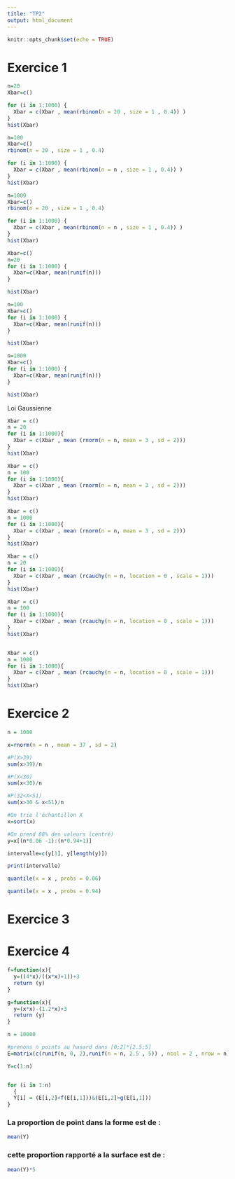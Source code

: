 ```yaml
---
title: "TP2"
output: html_document
---
```


```r
knitr::opts_chunk$set(echo = TRUE)
```

# Exercice 1

```r
n=20
Xbar=c()

for (i in 1:1000) {
  Xbar = c(Xbar , mean(rbinom(n = 20 , size = 1 , 0.4)) )
}
hist(Xbar)

n=100
Xbar=c()
rbinom(n = 20 , size = 1 , 0.4)

for (i in 1:1000) {
  Xbar = c(Xbar , mean(rbinom(n = n , size = 1 , 0.4)) )
}
hist(Xbar)

n=1000
Xbar=c()
rbinom(n = 20 , size = 1 , 0.4)

for (i in 1:1000) {
  Xbar = c(Xbar , mean(rbinom(n = n , size = 1 , 0.4)) )
}
hist(Xbar)
```


```r
Xbar=c()
n=20
for (i in 1:1000) {
  Xbar=c(Xbar, mean(runif(n)))
}

hist(Xbar)

n=100
Xbar=c()
for (i in 1:1000) {
  Xbar=c(Xbar, mean(runif(n)))
}

hist(Xbar)

n=1000
Xbar=c()
for (i in 1:1000) {
  Xbar=c(Xbar, mean(runif(n)))
}

hist(Xbar)
```

Loi Gaussienne

```r
Xbar = c()
n = 20
for (i in 1:1000){
  Xbar = c(Xbar , mean (rnorm(n = n, mean = 3 , sd = 2)))
}
hist(Xbar)

Xbar = c()
n = 100
for (i in 1:1000){
  Xbar = c(Xbar , mean (rnorm(n = n, mean = 3 , sd = 2)))
}
hist(Xbar)

Xbar = c()
n = 1000
for (i in 1:1000){
  Xbar = c(Xbar , mean (rnorm(n = n, mean = 3 , sd = 2)))
}
hist(Xbar)

```


```r

Xbar = c()
n = 20
for (i in 1:1000){
  Xbar = c(Xbar , mean (rcauchy(n = n, location = 0 , scale = 1)))
}
hist(Xbar)

Xbar = c()
n = 100
for (i in 1:1000){
  Xbar = c(Xbar , mean (rcauchy(n = n, location = 0 , scale = 1)))
}
hist(Xbar)


Xbar = c()
n = 1000
for (i in 1:1000){
  Xbar = c(Xbar , mean (rcauchy(n = n, location = 0 , scale = 1)))
}
hist(Xbar)
```
# Exercice 2

```r
n = 1000

x=rnorm(n = n , mean = 37 , sd = 2)

#P(X>39)
sum(x>39)/n

#P(X<30)
sum(x<30)/n

#P(32<X<51)
sum(x>30 & x<51)/n

#On trie l'échantillon X
x=sort(x)

#On prend 88% des valeurs (centré)
y=x[(n*0.06 -1):(n*0.94+1)]

intervalle=c(y[1], y[length(y)])

print(intervalle)

quantile(x = x , probs = 0.06)

quantile(x = x , probs = 0.94)

```


# Exercice 3

# Exercice 4

```r
f=function(x){
  y=((4*x)/((x*x)+1))+3
  return (y)
}

g=function(x){
  y=(x*x)-(1.2*x)+3
  return (y)
}

n = 10000

#prenons n points au hasard dans [0;2]*[2.5;5]
E=matrix(c(runif(n, 0, 2),runif(n = n, 2.5 , 5)) , ncol = 2 , nrow = n)

Y=c(1:n)


for (i in 1:n)
  {
  Y[i] = (E[i,2]<f(E[i,1]))&(E[i,2]>g(E[i,1]))
}

```
### La proportion de point dans la forme est de :
```r
mean(Y)
```


### cette proportion rapporté a la surface est de :

```r
mean(Y)*5
```

